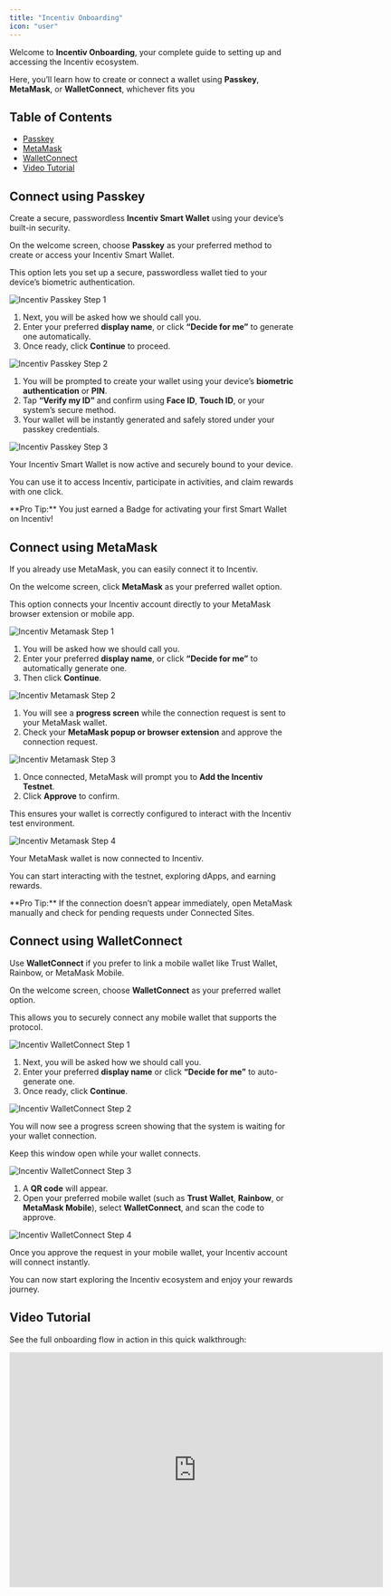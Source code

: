 ```yaml
---
title: "Incentiv Onboarding"
icon: "user"
---
```


Welcome to **Incentiv Onboarding**, your complete guide to setting up and accessing the Incentiv ecosystem.  

Here, you’ll learn how to create or connect a wallet using **Passkey**, **MetaMask**, or **WalletConnect**, whichever fits you 

## Table of Contents
- [Passkey](#connect-with-passkey)
- [MetaMask](#connect-with-metamask)
- [WalletConnect](#connect-with-walletconnect)
- [Video Tutorial](#watch-the-onboarding-demo)

## Connect using Passkey

Create a secure, passwordless **Incentiv Smart Wallet** using your device’s built-in security.

<Steps>
<Step title="Step 1: Select Passkey">

On the welcome screen, choose **Passkey** as your preferred method to create or access your Incentiv Smart Wallet.  

This option lets you set up a secure, passwordless wallet tied to your device’s biometric authentication.

![Incentiv Passkey Step 1](/docs/images/Onboarding_Passkey1.jpeg)
</Step>

<Step title="Step 2: Choose a Name">

1. Next, you will be asked how we should call you.  
2. Enter your preferred **display name**, or click **“Decide for me”** to generate one automatically.  
3. Once ready, click **Continue** to proceed.

![Incentiv Passkey Step 2](/docs/images/Onboarding_Passkey2.png)
</Step>

<Step title="Step 3: Verify with Biometrics">

1. You will be prompted to create your wallet using your device’s **biometric authentication** or **PIN**.  
2. Tap **“Verify my ID”** and confirm using **Face ID**, **Touch ID**, or your system’s secure method.  
3. Your wallet will be instantly generated and safely stored under your passkey credentials.

![Incentiv Passkey Step 3](/docs/images/Onboarding_Passkey3.jpeg)
</Step>

<Step title="Step 4: You're All Set">

Your Incentiv Smart Wallet is now active and securely bound to your device.  

You can use it to access Incentiv, participate in activities, and claim rewards with one click.
</Step>
</Steps>

<Tip>
**Pro Tip:** You just earned a Badge for activating your first Smart Wallet on Incentiv!
</Tip>

## Connect using MetaMask

If you already use MetaMask, you can easily connect it to Incentiv.

<Steps>
<Step title="Step 1: Choose MetaMask">

On the welcome screen, click **MetaMask** as your preferred wallet option.  

This option connects your Incentiv account directly to your MetaMask browser extension or mobile app.

![Incentiv Metamask Step 1](/docs/images/OnboardingMetamaskA.jpg)
</Step>

<Step title="Step 2: Choose a Name">

1. You will be asked how we should call you.  
2. Enter your preferred **display name**, or click **“Decide for me”** to automatically generate one.  
3. Then click **Continue**.

![Incentiv Metamask Step 2](/docs/images/OnboardingMetamaskB.png)
</Step>

<Step title="Step 3: Approve the Connection">

1. You will see a **progress screen** while the connection request is sent to your MetaMask wallet.  
2. Check your **MetaMask popup or browser extension** and approve the connection request.

![Incentiv Metamask Step 3](/docs/images/OnboardingMetamaskC.jpg)
</Step>

<Step title="Step 4: Add Incentiv Testnet">

1. Once connected, MetaMask will prompt you to **Add the Incentiv Testnet**.  
2. Click **Approve** to confirm.  

This ensures your wallet is correctly configured to interact with the Incentiv test environment.

![Incentiv Metamask Step 4](/docs/images/OnboardingMetamaskD.jpg)
</Step>

<Step title="Step 5: You’re All Set">

Your MetaMask wallet is now connected to Incentiv.  

You can start interacting with the testnet, exploring dApps, and earning rewards.
</Step>
</Steps>

<Tip>
**Pro Tip:** If the connection doesn’t appear immediately, open MetaMask manually and check for pending requests under Connected Sites.
</Tip>

## Connect using WalletConnect

Use **WalletConnect** if you prefer to link a mobile wallet like Trust Wallet, Rainbow, or MetaMask Mobile.

<Steps>
<Step title="Step 1: Start the Connection">

On the welcome screen, choose **WalletConnect** as your preferred wallet option.

This allows you to securely connect any mobile wallet that supports the protocol.

![Incentiv WalletConnect Step 1](/docs/images/Onboarding_WalletConnect1.jpg)
</Step>

<Step title="Step 2: Choose a Name">

1. Next, you will be asked how we should call you.  
2. Enter your preferred **display name** or click **“Decide for me”** to auto-generate one.  
3. Once ready, click **Continue**.

![Incentiv WalletConnect Step 2](/docs/images/Onboarding_WalletConnect2.jpg)
</Step>

<Step title="Step 3: Approve the Connection">

You will now see a progress screen showing that the system is waiting for your wallet connection.

Keep this window open while your wallet connects.

![Incentiv WalletConnect Step 3](/docs/images/Onboarding_WalletConnect3.jpg)
</Step>

<Step title="Step 4: Scan and Connect">

1. A **QR code** will appear.  
2. Open your preferred mobile wallet (such as **Trust Wallet**, **Rainbow**, or **MetaMask Mobile**), select **WalletConnect**, and scan the code to approve.

![Incentiv WalletConnect Step 4](/docs/images/Onboarding_WalletConnect4.jpg)
</Step>

<Step title="Step 5: You’re All Set">

Once you approve the request in your mobile wallet, your Incentiv account will connect instantly.  

You can now start exploring the Incentiv ecosystem and enjoy your rewards journey.
</Step>
</Steps>

## Video Tutorial

See the full onboarding flow in action in this quick walkthrough:

<iframe width="660" height="415" src="https://www.youtube.com/embed/yZyN3pfQhv8?si=fmxScfyMOWCSKads" title="Incentiv Registration" frameborder="0" allow="accelerometer; autoplay; clipboard-write; encrypted-media; gyroscope; picture-in-picture; web-share" referrerpolicy="strict-origin-when-cross-origin" allowfullscreen />